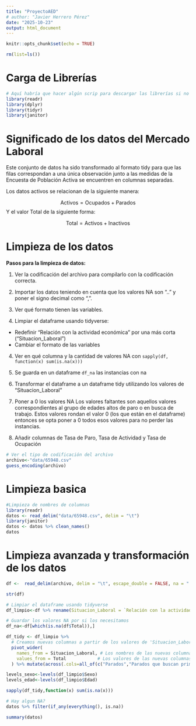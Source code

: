```yaml
---
title: "ProyectoAED"
# author: "Javier Herrero Pérez"
date: "2025-10-23"
output: html_document
---
```


```r
knitr::opts_chunk$set(echo = TRUE)
```


```r
rm(list=ls())
```

# Carga de Librerías

```r
# Aquí habría que hacer algún scrip para descargar las librerías si no las tienen
library(readr)
library(dplyr)
library(tidyr)
library(janitor)
```



# Significado de los datos del Mercado Laboral

Este conjunto de datos ha sido transformado al formato tidy para que las filas correspondan a una única observación junto a las medidas de la Encuesta de Población Activa se encuentren en columnas separadas.

Los datos activos se relacionan de la siguiente manera:

$$\text{Activos}=\text{Ocupados}+\text{Parados}$$
Y el valor Total de la siguiente forma:


$$\text{Total}=\text{Activos}+\text{Inactivos}$$


# Limpieza de los datos

**Pasos para la limpieza de datos:**

1. Ver la codificación del archivo para compilarlo con la codificación correcta.

2. Importar los datos teniendo en cuenta que los valores NA son ".." y poner el signo decimal como ",".

3. Ver qué formato tienen las variables.

4. Limpiar el dataframe usando tidyverse:
- Redefinir "Relación con la actividad económica" por una más corta ("Situacion_Laboral")
- Cambiar el formato de las variables

4. Ver en qué columna y la cantidad de valores NA con `sapply(df, function(x) sum(is.na(x)))`

5. Se guarda en un dataframe `df_na` las instancias con na 

6. Transformar el dataframe a un dataframe tidy utilizando los valores de "Situacion_Laboral"

7. Poner a 0 los valores NA
Los valores faltantes son aquellos valores correspondientes al grupo de edades altos de paro o en busca de trabajo. Estos valores rondan el valor 0 (los que están en el dataframe) entonces se opta poner a 0 todos esos valores para no perder las instancias.

8. Añadir columnas de Tasa de Paro, Tasa de Actividad y Tasa de Ocupación


```r
# Ver el tipo de codificación del archivo
archivo<-"data/65948.csv"
guess_encoding(archivo)
```
# Limpieza basica
```r
#Limpieza de nombres de columnas
library(readr)
datos <- read_delim("data/65948.csv", delim = "\t")
library(janitor)
datos <- datos %>% clean_names()
datos
```




# Limpieza avanzada y transformación de los datos

```r
df <-  read_delim(archivo, delim = "\t", escape_double = FALSE, na = "..", trim_ws = TRUE,locale = locale(decimal_mark = ","))
```


```r
str(df)
```

```r
# Limpiar el dataframe usando tidyverse
df_limpio<-df %>% rename(Situacion_Laboral = `Relación con la actividad económica`) %>% mutate(Sexo=as.factor(Sexo), Edad=as.factor(Edad), Situacion_Laboral=as.factor(Situacion_Laboral))
```

```r
# Guardar los valores NA por si los necesitamos
df_na<-df[which(is.na(df$Total)),]
```

```r
df_tidy <- df_limpio %>%
  # Creamos nuevas columnas a partir de los valores de 'Situacion_Laboral'
  pivot_wider(
    names_from = Situacion_Laboral, # Los nombres de las nuevas columnas vienen de aquí
    values_from = Total            # Los valores de las nuevas columnas vienen de aquí
  ) %>% mutate(across(.cols=all_of(c("Parados","Parados que buscan primer empleo")),.fns=~replace_na(.,0))) %>% rename(Parados_sin_exp = `Parados que buscan primer empleo`)
```


```r
levels_sexo<-levels(df_limpio$Sexo)
levels_edad<-levels(df_limpio$Edad)
```


```r
sapply(df_tidy,function(x) sum(is.na(x)))
```
```r
# Hay algun NA?
datos %>% filter(if_any(everything(), is.na))
```


```r
summary(datos)
```



